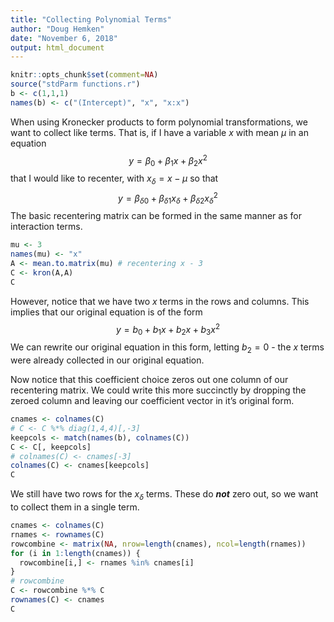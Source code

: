 ```yaml
---
title: "Collecting Polynomial Terms"
author: "Doug Hemken"
date: "November 6, 2018"
output: html_document
---
```


```r
knitr::opts_chunk$set(comment=NA)
source("stdParm functions.r")
b <- c(1,1,1)
names(b) <- c("(Intercept)", "x", "x:x")
```
When using Kronecker products to form polynomial transformations, we want 
to collect like terms.  That is, if I have a variable $x$ with mean
$\mu$ in an equation
$$y = \beta_0 + \beta_1 x + \beta_2 x^2$$
that I would like to recenter, with $x_\delta = x - \mu$ so that
$$y = \beta_{\delta 0} + \beta_{\delta 1}x_\delta + \beta_{\delta 2} x_\delta^2$$
The basic recentering matrix can be formed in the same manner as
for interaction terms.

```r
mu <- 3
names(mu) <- "x"
A <- mean.to.matrix(mu) # recentering x - 3
C <- kron(A,A)
C
```

However, notice that we have two $x$ terms in the rows and columns.  This
implies that our original equation is of the form
$$y = b_0 + b_1 x + b_2 x + b_3 x^2$$
We can rewrite our original equation in this form, letting $b_2=0$ - the
$x$ terms were already collected in our original equation.

Now notice that this coefficient choice zeros out one column of our
recentering matrix.  We could write this more succinctly by dropping
the zeroed column and leaving our coefficient vector in it's original form.

```r
cnames <- colnames(C)
# C <- C %*% diag(1,4,4)[,-3]
keepcols <- match(names(b), colnames(C))
C <- C[, keepcols]
# colnames(C) <- cnames[-3]
colnames(C) <- cnames[keepcols]
C
```

We still have two rows for the $x_\delta$ terms. These do ***not*** zero
out, so we want to collect them in a single term.

```r
cnames <- colnames(C)
rnames <- rownames(C)
rowcombine <- matrix(NA, nrow=length(cnames), ncol=length(rnames))
for (i in 1:length(cnames)) {
  rowcombine[i,] <- rnames %in% cnames[i]
}
# rowcombine
C <- rowcombine %*% C
rownames(C) <- cnames
C
```